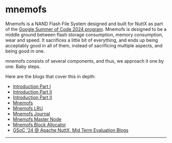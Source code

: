 

# mnemofs

Mnemofs is a NAND Flash File System designed and built for NuttX as part of the [Google Summer of Code 2024 program](https://lists.apache.org/thread/vnlyzosgp3rbc9jqf64np126rjhntmrq). Mnemofs is designed to be a middle ground between flash storage consumption, memory consumption, wear and speed. It sacrifices a little bit of everything, and ends up being acceptably good in all of them, instead of sacrificing multiple aspects, and being good in one.

mnemofs consists of several components, and thus, we approach it one by one. Baby steps.

Here are the blogs that cover this in depth:

- [Introduction Part I](./mnemofs/intro_p1)
- [Introduction Part II](./mnemofs/intro_p2)
- [Introduction Part II](./mnemofs/intro_p3)
- [Mnemofs](./mnemofs/mnemofs)
- [Mnemofs LRU](./mnemofs/lru)
- [Mnemofs Journal](./mnemofs/journal)
- [Mnemofs Master Node](./mnemofs/mn)
- [Mnemofs Block Allocator](./mnemofs/ba)
- [GSoC '24 @ Apache NuttX, Mid Term Evaluation Blogs](./mnemofs/mideval)

---

<Cards>
<Card icon="❰&emsp;" title="Part III" href={prev} />
<Card icon="❱&emsp;" title="Mnemofs LRU" href={next} />
</Cards>